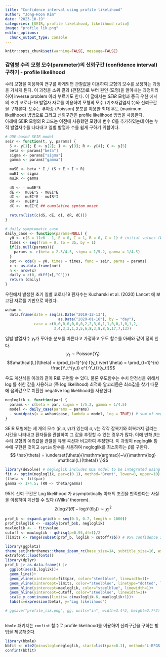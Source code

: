 ```yaml
---
title: "Confidence interval using profile likelihood"
author: "Jong-Hoon Kim"
date: "2023-10-19"
categories: [SEIR, profile likelihood, likelihood ratio]
image: "profile_lik.png"
editor_options: 
  chunk_output_type: console
---
```


```r
knitr::opts_chunk$set(warning=FALSE, message=FALSE) 
```

### 감염병 수리 모형 모수(parameter)의 신뢰구간 (confidence interval)구하기 - profile likelihood

수리 모형을 이용하여 연구를 하게되면 관찰값을 이용하여 모형의 모수를 보정하는 과정을 거치게 된다. 이 과정을 소위 결과 (관찰값)로 부터 원인 (모형)을 알아내는 과정이라 하여 inverse problem 이라 부르기도 한다. 이 글에서는 $SEIR$ 모형과 중국 우한 에서의 초기 코로나-19 발열자 자료를 이용하여 모형의 모수 (기초재감염지수)와 신뢰구간을 구해본다. 모수는 푸아송 (Poisson) 분포를 이용한 최대 우도 (maximum likelihood) 방법으로 그리고 신뢰구간은 profile likelihood 방법을 사용한다.\
아래에 SEIR 모형의 R 코드는 이전에 사용했던 모형에 변수 $C$를 추가하였는데 이는 누적 발열자수를 나타내고 일별 발열자 수를 쉽게 구하기 위함이다.

```r
# ODE-based SEIR model
seir <- function(t, y, params) {
  S <- y[1]; E <- y[2]; I <- y[3]; R <- y[4]; C <- y[5]
  beta <- params["beta"]
  sigma <- params["sigma"]
  gamma <- params["gamma"]
  
  muSE <- beta * I / (S + E + I + R)
  muEI <- sigma
  muIR <- gamma
  
  dS <- - muSE*S
  dE <-  muSE*S - muEI*E
  dI <-  muEI*E - muIR*I
  dR <-  muIR*I
  dC <-  muEI*E ## cumulative symtom onset
  
  return(list(c(dS, dE, dI, dR, dC)))
}
```

```r
# daily symptomatic case
daily_case <- function(params=NULL) { 
  y0 <- c(S = 11e6 - 1, E = 0, I = 1, R = 0, C = 1) # initial values (Wuhan population size)
  times <- seq(from = 0, to = 35, by = 1)
  if(is.null(params)){
    params <- c(beta = 2.5/4.5, sigma = 1/5.2, gamma = 1/4.5)
  }
  out <- ode(y = y0, times = times, func = seir, parms = params)
  x <- as.data.frame(out) 
  n <- nrow(x)
  daily = c(0, diff(x[,"C"]))
  return (daily)
} 
```

우한에서 발생한 초기 일별 코로나19 환자수는 Kucharski et al. (2020) Lancet 에 보고된 자료를 기반으로 하였다.

```r
wuhan <- 
  data.frame(date = seq(as.Date("2019-12-13"), 
                        as.Date("2020-01-16"), by = "day"),
             case = c(0,0,0,0,0,0,0,2,2,3,0,1,1,0,0,1,0,1,2,
                      3,4,3,3,1,2,5,6,8,3,8,8,5,17,7,13))
```

일별 발열자수 $y_t$가 푸아송 분포를 따른다고 가정하고 우도 함수를 아래와 같이 정의 한다.\
$$ y_t \sim \mathrm{Poisson}(Y_t)$$ $$\mathcal{L}(\theta) = \prod_{t=1}^{n} f(y_t \vert \theta) = \prod_{t=1}^{n} \frac{Y_t^{y_t} e^{-Y_t}}{y_t!}$$

우도 계산식을 아래와 같이 R로 구현할 수 있다. 물론 우도함수는 수치 안정성을 위해서 log 를 취한 값을 사용하고 (즉 log likelihood) 최적화 알고리듬은 최소값을 찾기 때문에 음의값으로 치환한 negative log likelihood를 사용한다.

```r
negloglik <- function(par) {
  params <- c(beta = par, sigma = 1/5.2, gamma = 1/4.5)
  model <- daily_case(params = params)
  - sum(dpois(x = wuhan$case, lambda = model, log = TRUE)) # sum of negative log likelihood
}
```

SEIR 모형에는 세 개의 모수 ($\beta, \sigma, \gamma$)가 있는데 $\sigma, \gamma$는 각각 잠복기와 회복까지 걸리는 시간을 나타내고 환자들을 관찰하여 그 값을 추정할 수 있는 경우가 많다. 이에 반해 $\beta$는 수리 모형의 예측값을 관찰된 유행 곡선과 비교하여 추정한다. 이 과정이 negloglik 함수에 구현된 것이고 `optim` 함수를 사용하여 negloglik를 최소화하는 $\beta$를 구한다.\
$$ \hat{\theta} = \underset{\theta}{\mathrm{argmax}}~\{{\mathrm{log} \mathcal{L}(\theta)} \}$$

```r
library(deSolve) # negloglik includes ODE model to be integrated using deSolve
fit <- optim(negloglik, par=c(0.1), method="Brent", lower=0, upper=10)
(theta <- fit$par)
gamma <- 1/4.5; (R0 <- theta/gamma)
```

95% 신뢰 구간은 Log likelihood 가 asymptotically 아래의 조건을 만족한다는 사실을 이용하여 계산할 수 있다 (Wilks' theorem). $$ 2 (\mathrm {log} \mathcal {L} (\hat{\theta}) - \mathrm{log}\mathcal{L}(\theta_0)) \sim \chi^2_1$$

```r
prof_b <- expand.grid(b = seq(0.5, 0.7, length = 1000))
prof_b$loglik <- -sapply(prof_b$b, negloglik)
maxloglik <- - fit$value
cutoff <- maxloglik - qchisq(p=0.95,df=1)/2
(limits <- range(subset(prof_b, loglik > cutoff)$b)) # 95% confidence interval

library(ggplot2)
theme_set(hrbrthemes::theme_ipsum_rc(base_size=14, subtitle_size=16, axis_title_size=12))
extrafont::loadfonts()
library(dplyr)
prof_b |> as.data.frame() |> 
  ggplot(aes(b,loglik))+
  geom_line()+
  geom_vline(xintercept=fit$par, color="steelblue", linewidth=1)+
  geom_vline(xintercept=limits, color="steelblue", linetype="dotted", linewidth=1)+
  geom_hline(yintercept=maxloglik, color="steelblue", linewidth=1)+
  geom_hline(yintercept=cutoff, color="steelblue", linewidth=1)+
  scale_y_continuous(limits= c(maxloglik-6, maxloglik+1))+
  labs(x=expression(beta), y="Log likelihood")

# ggsave("profile_lik.png", gg, units="in", width=3.4*2, height=2.7*2)
  
```

`bbmle` 패키지는 `confint` 함수로 profile likelihood를 이용하여 신뢰구간을 구하는 방법을 제공해준다.

```r
library(bbmle)
bbfit <- mle2(minuslogl=negloglik, start=list(par=0.1), method="L-BFGS-B", lower=c(par=1e-6), control=list(maxit=5000))
confint(bbfit)
```
